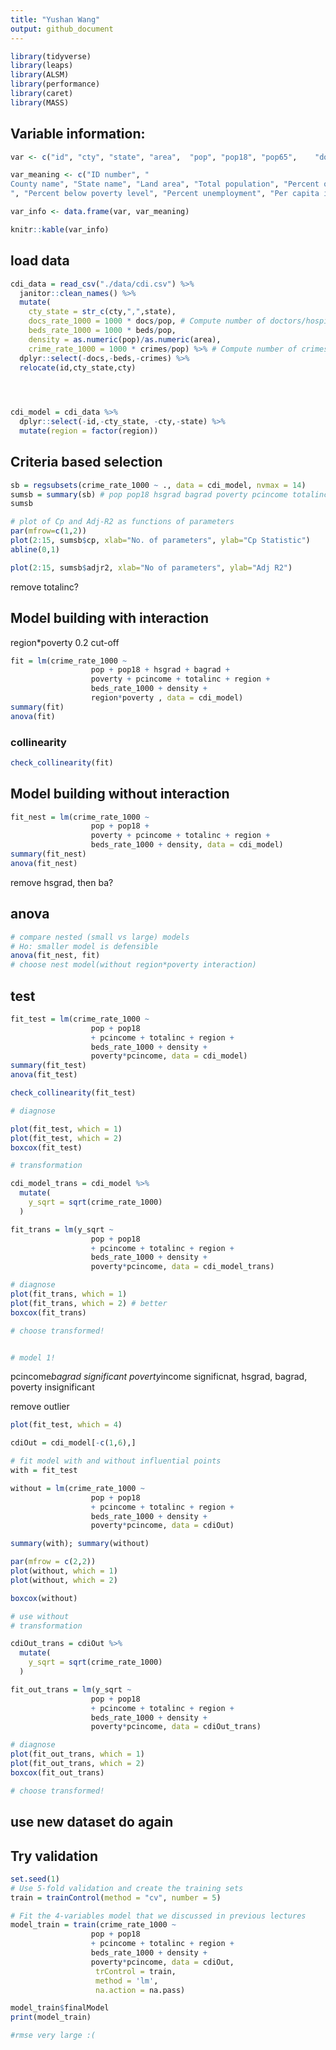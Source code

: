 ```yaml
---
title: "Yushan Wang"
output: github_document
---
```


```r
library(tidyverse)
library(leaps)
library(ALSM)
library(performance)
library(caret)
library(MASS)

```

## Variable information:

```r
var <- c("id", "cty", "state", "area",	"pop", "pop18",	"pop65",	"docs",	"beds",	"crimes",	"hsgrad",	"bagrad",	"poverty",	"unemp",	"pcincome",	"totalinc",	"region")

var_meaning <- c("ID number", "
County name", "State name", "Land area", "Total population", "Percent of population aged 18-34", "Percent of population aged 65+", "Number of active physicians", "Number of hospital beds", "Total serious crimes", "Percent high school graduates", "Percent bachelor’s degrees
", "Percent below poverty level", "Percent unemployment", "Per capita income", "Total personal income", "Geographic region")

var_info <- data.frame(var, var_meaning)

knitr::kable(var_info)
```

## load data

```r
cdi_data = read_csv("./data/cdi.csv") %>%
  janitor::clean_names() %>%
  mutate(
    cty_state = str_c(cty,",",state),
    docs_rate_1000 = 1000 * docs/pop, # Compute number of doctors/hospital beds per 1000 people.
    beds_rate_1000 = 1000 * beds/pop,
    density = as.numeric(pop)/as.numeric(area),
    crime_rate_1000 = 1000 * crimes/pop) %>% # Compute number of crimes per 1000 people. 
  dplyr::select(-docs,-beds,-crimes) %>%
  relocate(id,cty_state,cty)


  
```


```r
cdi_model = cdi_data %>% 
  dplyr::select(-id,-cty_state, -cty,-state) %>% 
  mutate(region = factor(region))
```


## Criteria based selection


```r

sb = regsubsets(crime_rate_1000 ~ ., data = cdi_model, nvmax = 14)
sumsb = summary(sb) # pop pop18 hsgrad bagrad poverty pcincome totalinc region beds_rate_1000 density
sumsb

# plot of Cp and Adj-R2 as functions of parameters
par(mfrow=c(1,2))
plot(2:15, sumsb$cp, xlab="No. of parameters", ylab="Cp Statistic") 
abline(0,1)

plot(2:15, sumsb$adjr2, xlab="No of parameters", ylab="Adj R2")


```

remove totalinc?

## Model building with interaction
region*poverty
0.2 cut-off

```r
fit = lm(crime_rate_1000 ~  
                  pop + pop18 + hsgrad + bagrad + 
                  poverty + pcincome + totalinc + region +
                  beds_rate_1000 + density + 
                  region*poverty , data = cdi_model)
summary(fit)
anova(fit)
```

### collinearity
```r
check_collinearity(fit)
```

## Model building without interaction

```r
fit_nest = lm(crime_rate_1000 ~  
                  pop + pop18 + 
                  poverty + pcincome + totalinc + region +
                  beds_rate_1000 + density, data = cdi_model)
summary(fit_nest)
anova(fit_nest)
```

remove hsgrad, then ba?

## anova

```r
# compare nested (small vs large) models
# Ho: smaller model is defensible
anova(fit_nest, fit)
# choose nest model(without region*poverty interaction)
```

## test

```r
fit_test = lm(crime_rate_1000 ~  
                  pop + pop18   
                  + pcincome + totalinc + region +
                  beds_rate_1000 + density + 
                  poverty*pcincome, data = cdi_model)
summary(fit_test)
anova(fit_test)

check_collinearity(fit_test)

# diagnose

plot(fit_test, which = 1)
plot(fit_test, which = 2)
boxcox(fit_test)

# transformation

cdi_model_trans = cdi_model %>% 
  mutate(
    y_sqrt = sqrt(crime_rate_1000)
  )

fit_trans = lm(y_sqrt ~  
                  pop + pop18   
                  + pcincome + totalinc + region +
                  beds_rate_1000 + density + 
                  poverty*pcincome, data = cdi_model_trans)

# diagnose
plot(fit_trans, which = 1)
plot(fit_trans, which = 2) # better
boxcox(fit_trans)

# choose transformed!


# model 1!
```

pcincome*bagrad significant
poverty*income significnat, hsgrad, bagrad, poverty insignificant

remove outlier
```r
plot(fit_test, which = 4) 

cdiOut = cdi_model[-c(1,6),]

# fit model with and without influential points
with = fit_test 

without = lm(crime_rate_1000 ~  
                  pop + pop18   
                  + pcincome + totalinc + region +
                  beds_rate_1000 + density + 
                  poverty*pcincome, data = cdiOut)

summary(with); summary(without) 

par(mfrow = c(2,2))
plot(without, which = 1)
plot(without, which = 2)

boxcox(without)

# use without
# transformation

cdiOut_trans = cdiOut %>% 
  mutate(
    y_sqrt = sqrt(crime_rate_1000)
  )

fit_out_trans = lm(y_sqrt ~  
                  pop + pop18   
                  + pcincome + totalinc + region +
                  beds_rate_1000 + density + 
                  poverty*pcincome, data = cdiOut_trans)

# diagnose
plot(fit_out_trans, which = 1)
plot(fit_out_trans, which = 2) 
boxcox(fit_out_trans)

# choose transformed!

```

## use new dataset do again


## Try validation

```r
set.seed(1)
# Use 5-fold validation and create the training sets
train = trainControl(method = "cv", number = 5)

# Fit the 4-variables model that we discussed in previous lectures
model_train = train(crime_rate_1000 ~  
                  pop + pop18   
                  + pcincome + totalinc + region +
                  beds_rate_1000 + density + 
                  poverty*pcincome, data = cdiOut,
                   trControl = train,
                   method = 'lm',
                   na.action = na.pass)

model_train$finalModel
print(model_train)

#rmse very large :(
```








